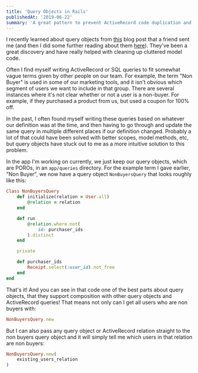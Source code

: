 ```yaml
---
title: 'Query Objects in Rails'
publishedAt: '2019-06-22'
summary: 'A great pattern to prevent ActiveRecord code duplication and clean up cluttered models.'
---
```


I recently learned about query objects from [this](https://codeclimate.com/blog/7-ways-to-decompose-fat-activerecord-models/) blog post that a friend sent me (and then I did some further reading about them [here](https://medium.flatstack.com/query-object-in-ruby-on-rails-56ea434365f0)). They've been a great discovery and have really helped with cleaning up cluttered model code.

Often I find myself writing ActiveRecord or SQL queries to fit somewhat vague terms given by other people on our team. For example, the term "Non Buyer" is used in some of our marketing tools, and it isn't obvious which segment of users we want to include in that group. There are several instances where it's not clear whether or not a user is a non-buyer. For example, if they purchased a product from us, but used a coupon for 100% off.

In the past, I often found myself writing these queries based on whatever our definition was at the time, and then having to go through and update the same query in multiple different places if our definition changed. Probably a lot of that could have been solved with better scopes, model methods, etc, but query objects have stuck out to me as a more intuitive solution to this problem.

In the app I'm working on currently, we just keep our query objects, which are POROs, in an `app/queries` directory. For the example term I gave earlier, "Non Buyer", we now have a query object `NonBuyersQuery` that looks roughly like this:

```ruby
Class NonBuyersQuery
	def initialize(relation = User.all)
		@relation = relation
	end

	def run
		@relation.where.not(
			id: purchaser_ids
		).distinct
	end

	private

	def purchaser_ids
		Receipt.select(:user_id).not_free
	end
end
```

That's it! And you can see in that code one of the best parts about query objects, that they support composition with other query objects and ActiveRecord queries! That means not only can I get all users who are non buyers with:

```ruby
NonBuyersQuery.new
```

But I can also pass any query object or ActiveRecord relation straight to the non buyers query object and it will simply tell me which users in that relation are non buyers:

```ruby
NonBuyersQuery.new(
	existing_users_relation
)
```
